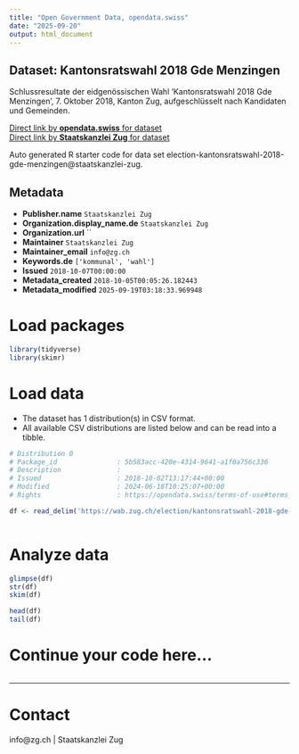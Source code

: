 ```yaml
---
title: "Open Government Data, opendata.swiss"
date: "2025-09-20"
output: html_document
---
```


## Dataset: Kantonsratswahl 2018 Gde Menzingen

Schlussresultate der eidgenössischen Wahl 'Kantonsratswahl 2018 Gde Menzingen', 7. Oktober 2018, Kanton Zug, aufgeschlüsselt nach Kandidaten und Gemeinden.

[Direct link by **opendata.swiss** for dataset](https://opendata.swiss/de/dataset/kantonsratswahl-2018-gde-menzingen)<br>
[Direct link by **Staatskanzlei Zug** for dataset](https://wab.zug.ch/election/kantonsratswahl-2018-gde-menzingen/data)

Auto generated R starter code for data set election-kantonsratswahl-2018-gde-menzingen@staatskanzlei-zug.

## Metadata

- **Publisher.name** `Staatskanzlei Zug`
- **Organization.display_name.de** `Staatskanzlei Zug`
- **Organization.url** ``
- **Maintainer** `Staatskanzlei Zug`
- **Maintainer_email** `info@zg.ch`
- **Keywords.de** `['kommunal', 'wahl']`
- **Issued** `2018-10-07T00:00:00`
- **Metadata_created** `2018-10-05T00:05:26.182443`
- **Metadata_modified** `2025-09-19T03:18:33.969948`


# Load packages

```r

library(tidyverse)
library(skimr)

```

# Load data

-   The dataset has 1 distribution(s) in CSV format.
-   All available CSV distributions are listed below and can be read into a tibble.

```r

# Distribution 0
# Package_id               : 5b583acc-420e-4314-9641-a1f0a756c336
# Description              : 
# Issued                   : 2018-10-02T13:17:44+00:00
# Modified                 : 2024-06-18T10:25:07+00:00
# Rights                   : https://opendata.swiss/terms-of-use#terms_by

df <- read_delim('https://wab.zug.ch/election/kantonsratswahl-2018-gde-menzingen/data-csv')



```

# Analyze data

```r

glimpse(df)
str(df)
skim(df)

head(df)
tail(df)

```

# Continue your code here...

```r

```

------------------------------------------------------------------------

# Contact

info@zg.ch | Staatskanzlei Zug
